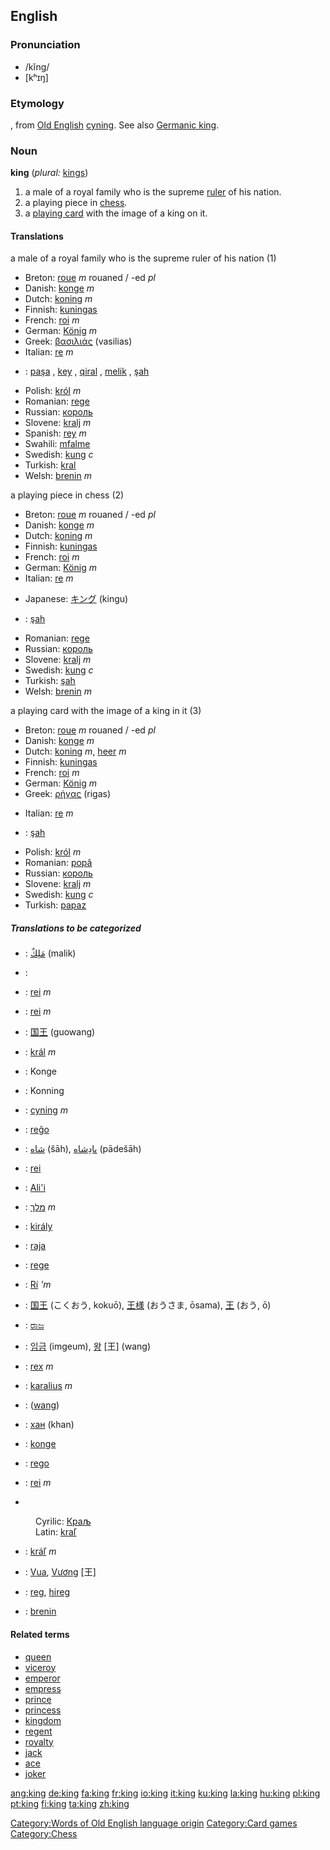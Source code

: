 {{See|King}}
==English==

{{rank|women|cried|general|360|king|nature|answered|thousand}}

===Pronunciation===
*/kĭng/
*[kʰɪŋ]
===Etymology===
{{enm}}, from [[Old English]][[Category:Words of Old English language origin]] [[cyning]]. See also [[w:Germanic king|Germanic king]].

===Noun===
'''king'''  (''plural:'' [[kings]])
#a male of a royal family who is the supreme [[ruler]] of his nation.
#a playing piece in [[chess]].
#a [[playing card]] with the image of a king on it.

====Translations====
;a male of a royal family who is the supreme ruler of his nation (1)
{{top}}
*Breton: [[roue]] ''m'' rouaned / -ed ''pl''
*Danish: [[konge]] ''m''
*Dutch: [[koning]] ''m''
*Finnish: [[kuningas]]
*French: [[roi]] ''m''
*German: [[König]] ''m''
*Greek: [[βασιλιάς]] (vasilias)
*Italian: [[re]] ''m''
{{mid}}
*{{ku}}: [[paşa]] {{m}}, [[key]] {{m}}, [[qiral]] {{m}}, [[melik]] {{m}}, [[şah]] {{m}}
*Polish: [[król]] ''m''
*Romanian: [[rege]]
*Russian: [[король]] {{m}}
*Slovene: [[kralj]] ''m''
*Spanish: [[rey]] ''m''
*Swahili: [[mfalme]]
*Swedish: [[kung]] ''c''
*Turkish: [[kral]]
*Welsh: [[brenin]] ''m''
{{bottom}}

;a playing piece in chess (2)
{{top}}
*Breton: [[roue]] ''m'' rouaned / -ed ''pl''
*Danish: [[konge]] ''m''
*Dutch: [[koning]] ''m''
*Finnish: [[kuningas]]
*French: [[roi]] ''m''
*German: [[König]] ''m''
*Italian: [[re]] ''m''
{{mid}}
*Japanese: [[キング]] (kingu)
*{{ku}}: [[şah]] {{m}}
*Romanian: [[rege]]
*Russian: [[король]] {{m}}
*Slovene: [[kralj]] ''m''
*Swedish: [[kung]] ''c''
*Turkish: [[şah]]
*Welsh: [[brenin]] ''m''
{{bottom}}

;a playing card with the image of a king in it (3)
{{top}}
*Breton: [[roue]] ''m'' rouaned / -ed ''pl''
*Danish: [[konge]] ''m''
*Dutch: [[koning]] ''m'', [[heer]] ''m''
*Finnish: [[kuningas]]
*French: [[roi]] ''m''
*German: [[König]] ''m''
*Greek: [[ρήγας]] (rigas)
{{mid}}
*Italian: [[re]] ''m''
*{{ku}}: [[şah]] {{m}}
*Polish: [[król]] ''m''
*Romanian: [[popă]]
*Russian: [[король]] {{m}}
*Slovene: [[kralj]] ''m''
*Swedish: [[kung]] ''c''
*Turkish: [[papaz]]
{{bottom}}

=====Translations to be categorized=====
{{checktrans}}

*{{ttbc|Arabic}}: [[مَلِكٌ]] (malik)
*{{ttbc|Capeverdean Crioulo}}: 
*{{ttbc|Badiu}}: [[rei]] ''m''
*{{ttbc|Catalan}}: [[rei]] ''m''
*{{ttbc|Chinese}}: [[国王]] (guowang)
*{{ttbc|Czech}}: [[král]] ''m''
*{{ttbc|Danish}}: Konge
*{{ttbc|Old Danish}}: Konning
*{{ttbc|Old English}}: [[cyning]] ''m''
*{{ttbc|Esperanto}}: [[reĝo]]
*{{ttbc|Farsi}}: [[شاه]] (šāh), [[پادِشاه]] (pādešāh)
*{{ttbc|Irish}}: [[rei]]
*{{ttbc|Hawaiian}}: [[Ali'i]]
*{{ttbc|Hebrew}}: [[מלך]] ''m''
*{{ttbc|Hungarian}}: [[király]]
*{{ttbc|Indonesian}}: [[raja]]
*{{ttbc|Interlingua}}: [[rege]]
*{{ttbc|Irish}}: [[Rí]] '''m''

*{{ttbc|Japanese}}: [[国王]] (こくおう, kokuō), [[王様]] (おうさま, ōsama), [[王]] (おう, ō)
*{{ttbc|Kannada}}: [[ರಾಜ]]
*{{ttbc|Korean}}: [[임금]] (imgeum), [[왕]] [王] (wang)
*{{ttbc|Latin}}: [[rex]] ''m''
*{{ttbc|Lithuanian}}: [[karalius]] ''m''
*{{ttbc|Manchu}}: ([[wang]])
*{{ttbc|Mongolian}}: [[хан]] (khan)
*{{ttbc|Norwegian}}: [[konge]]
*{{ttbc|Novial}}: [[rego]]
*{{ttbc|Portuguese}}: [[rei]] ''m''
*{{ttbc|Serbian}}
:Cyrilic: [[Краљ]]
:Latin: [[kraľ]]
*{{ttbc|Slovak}}: [[kráľ]] ''m''
*{{ttbc|Vietnamese}}: [[Vua]], [[Vương]] [王]
*{{ttbc|Volapük}}: [[reg]], [[hireg]]
*{{ttbc|Welsh}}: [[brenin]]

====Related terms====
*[[queen]]
*[[viceroy]]
*[[emperor]]
*[[empress]]
*[[prince]]
*[[princess]]
*[[kingdom]]
*[[regent]]
*[[royal]]ty
*[[jack]]
*[[ace]]
*[[joker]]

[[Category:Card games]]
[[Category:Chess]]

[[ang:king]]
[[de:king]]
[[fa:king]]
[[fr:king]]
[[io:king]]
[[it:king]]
[[ku:king]]
[[la:king]]
[[hu:king]]
[[pl:king]]
[[pt:king]]
[[fi:king]]
[[ta:king]]
[[zh:king]]